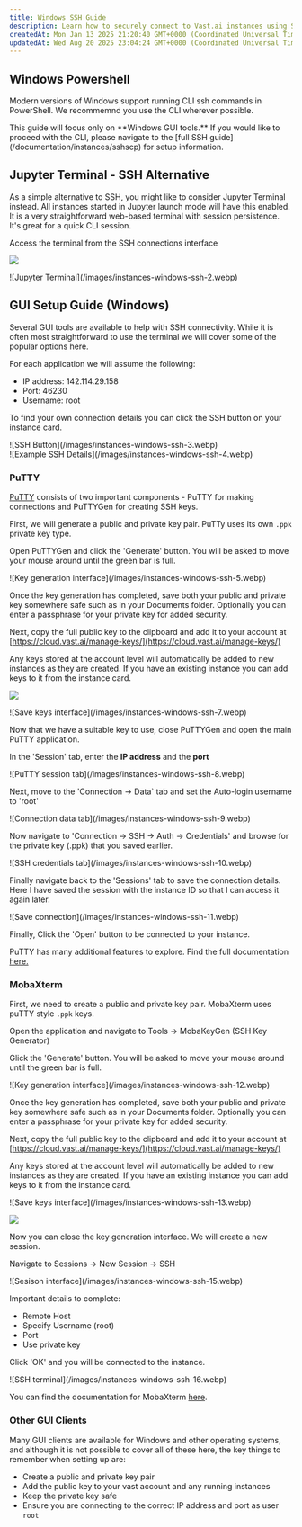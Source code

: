 ```yaml
---
title: Windows SSH Guide
description: Learn how to securely connect to Vast.ai instances using SSH on Windows. Understand the basics of SSH, how to generate and add keys, and how to use PuTTY and MobaXterm for GUI-based connections.
createdAt: Mon Jan 13 2025 21:20:40 GMT+0000 (Coordinated Universal Time)
updatedAt: Wed Aug 20 2025 23:04:24 GMT+0000 (Coordinated Universal Time)
---
```


## Windows Powershell

Modern versions of Windows support running CLI ssh commands in PowerShell.  We recommemnd you use the CLI wherever possible.

<Note>
  This guide will focus only on **Windows GUI tools.**  If you would like to proceed with the CLI, please navigate to the [full SSH guide](/documentation/instances/sshscp) for setup information.
</Note>

## Jupyter Terminal - SSH Alternative

As a simple alternative to SSH, you might like to consider Jupyter Terminal instead.  All instances started in Jupyter launch mode will have this enabled.  It is a very straightforward web-based terminal with session persistence.  It's great for a quick CLI session.

Access the terminal from the SSH connections interface

![](/images/instances-windows-ssh.webp)
<Frame caption="Jupyter Terminal">
![Jupyter Terminal](/images/instances-windows-ssh-2.webp)
</Frame>

## GUI Setup Guide (Windows)

Several GUI tools are available to help with SSH connectivity.  While it is often most straightforward to use the terminal we will cover some of the popular options here.

For each application we will assume the following:

- IP address: 142.114.29.158
- Port: 46230
- Username: root

To find your own connection details you can click the SSH button on your instance card.

<Frame caption="SSH Button">
![SSH Button](/images/instances-windows-ssh-3.webp)
</Frame>
<br />
<Frame caption="Example SSH Details">
![Example SSH Details](/images/instances-windows-ssh-4.webp)
</Frame>

### PuTTY

[PuTTY](https://www.chiark.greenend.org.uk/~sgtatham/putty/) consists of two important components - PuTTY for making connections and PuTTYGen for creating SSH keys.

First, we will generate a public and private key pair.  PuTTy uses its own `.ppk` private key type.

Open PuTTYGen and click the 'Generate' button.  You will be asked to move your mouse around until the green bar is full.

<Frame caption="PuTTYgen Key Generation">
![Key generation interface](/images/instances-windows-ssh-5.webp)
</Frame>

Once the key generation has completed, save both your public and private key somewhere safe such as in your Documents folder.  Optionally you can enter a passphrase for your private key for added security.

Next, copy the full public key to the clipboard and add it to your account at [https://cloud.vast.ai/manage-keys/](https://cloud.vast.ai/manage-keys/)

Any keys stored at the account level will automatically be added to new instances as they are created.  If you have an existing instance you can add keys to it from the instance card.

![](/images/instances-windows-ssh-6.webp)

<Frame caption="Save Keys">
![Save keys interface](/images/instances-windows-ssh-7.webp)
</Frame>

Now that we have a suitable key to use, close PuTTYGen and open the main PuTTY application.

In the 'Session' tab, enter the **IP address** and the **port**

<Frame caption="PuTTY session tab">
![PuTTY session tab](/images/instances-windows-ssh-8.webp)
</Frame>

Next, move to the 'Connection -> Data\` tab and set the Auto-login username to 'root'

<Frame caption="Connection data tab">
![Connection data tab](/images/instances-windows-ssh-9.webp)
</Frame>

Now navigate to 'Connection -> SSH -> Auth -> Credentials' and browse for the private key (.ppk) that you saved earlier.&#x20;

<Frame caption="SSH credentials tab">
![SSH credentials tab](/images/instances-windows-ssh-10.webp)
</Frame>

Finally navigate back to the 'Sessions' tab to save the connection details.  Here I have saved the session with the instance ID so that I can access it again later.&#x20;

<Frame caption="Save connection">
![Save connection](/images/instances-windows-ssh-11.webp)
</Frame>

Finally, Click the 'Open' button to be connected to your instance.

PuTTY has many additional features to explore.  Find the full documentation [here.](https://www.chiark.greenend.org.uk/~sgtatham/putty/docs.html)

### MobaXterm

First, we need to create a public and private key pair.  MobaXterm uses puTTY style `.ppk` keys.

Open the application and navigate to Tools -> MobaKeyGen (SSH Key Generator)

Glick the 'Generate' button.  You will be asked to move your mouse around until the green bar is full.

<Frame caption="Generate Key">
![Key generation interface](/images/instances-windows-ssh-12.webp)
</Frame>

Once the key generation has completed, save both your public and private key somewhere safe such as in your Documents folder.  Optionally you can enter a passphrase for your private key for added security.

Next, copy the full public key to the clipboard and add it to your account at [https://cloud.vast.ai/manage-keys/](https://cloud.vast.ai/manage-keys/)

Any keys stored at the account level will automatically be added to new instances as they are created.  If you have an existing instance you can add keys to it from the instance card.

<Frame caption="Save Keys">
![Save keys interface](/images/instances-windows-ssh-13.webp)
</Frame>

<br />

![](/images/instances-windows-ssh-14.webp)

Now you can close the key generation interface.  We will create a new session.

Navigate to Sessions -> New Session -> SSH

<Frame caption="Create a Session">
![Sesison interface](/images/instances-windows-ssh-15.webp)
</Frame>

Important details to complete:

- Remote Host
- Specify Username (root)
- Port
- Use private key

Click 'OK' and you will be connected to the instance.

<Frame caption="Successful Connection">
![SSH terminal](/images/instances-windows-ssh-16.webp)
</Frame>

You can find the documentation for MobaXterm [here](https://mobaxterm.mobatek.net/documentation.html).

### Other GUI Clients

Many GUI clients are available for Windows and other operating systems, and although it is not possible to cover all of these here, the key things to remember when setting up are:

- Create a public and private key pair
- Add the public key to your vast account and any running instances
- Keep the private key safe
- Ensure you are connecting to the correct IP address and port as user `root`
